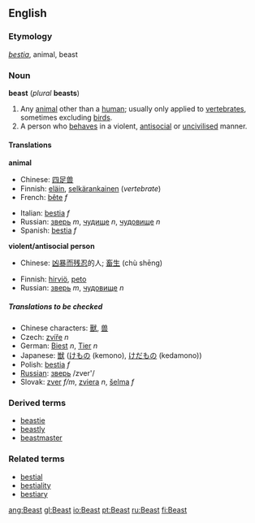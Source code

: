 ==English==
===Etymology===
{{L.}} ''[[bestia]]'', animal, beast

===Noun===
'''beast''' (''plural'' '''beasts''')

#Any [[animal]] other than a [[human]]; usually only applied to [[vertebrate]]s, sometimes excluding [[bird]]s.
#A person who [[behave]]s in a violent, [[antisocial]] or [[uncivilised]] manner.

====Translations====

'''animal'''
{{top}}
*Chinese: [[四足兽]]
*Finnish: [[eläin]], [[selkärankainen]] (''vertebrate'')
*French: [[bête]] ''f''
{{mid}}
*Italian: [[bestia#Italian|bestia]] ''f''
*Russian: [[зверь]] ''m'', [[чудище]] ''n'', [[чудовище]] ''n''
*Spanish: [[bestia#Spanish|bestia]] ''f''
{{bottom}}

'''violent/antisocial person'''
{{top}}
*Chinese: [[凶暴]][[而]][[残忍]]的人; [[畜生]] (chù sh&#275;ng)
{{mid}}
*Finnish: [[hirviö]], [[peto]]
*Russian: [[зверь]] ''m'', [[чудовище]] ''n''
{{bottom}}


=====Translations to be checked=====
<!--Remove this section once all of the translations below have been moved into the tables above.-->
{{checktrans}}

*Chinese characters: [[獸]], [[兽]]
*Czech: [[zvíře]] ''n''
*German: [[:de:Biest|Biest]] ''n'', [[:de:Tier|Tier]] ''n''
*Japanese: [[獣]] ([[けもの]] (kemono), [[けだもの]] (kedamono))
*Polish: [[bestia#Polish|bestia]] ''f''
*[[Russian]]: [[:ru:зверь|зверь]] /zver'/
*Slovak: [[zver]] ''f/m'', [[zviera]] ''n'', [[šelma]] ''f''

===Derived terms===
*[[beastie]]
*[[beastly]]
*[[beastmaster]]

===Related terms===
*[[bestial]]
*[[bestiality]]
*[[bestiary]]

[[ang:Beast]]
[[gl:Beast]]
[[io:Beast]]
[[pt:Beast]]
[[ru:Beast]]
[[fi:Beast]]